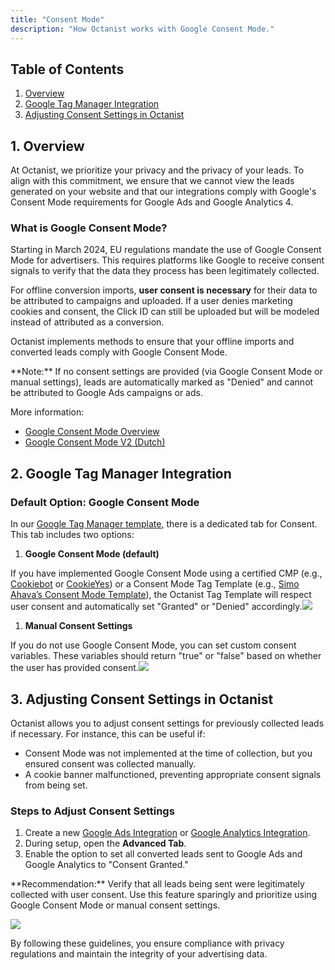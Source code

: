 ```yaml
---
title: "Consent Mode"
description: "How Octanist works with Google Consent Mode."
---
```


## Table of Contents

1. [Overview](#1-overview)
2. [Google Tag Manager Integration](#2-google-tag-manager-integration)
3. [Adjusting Consent Settings in Octanist](#3-adjusting-consent-settings-in-octanist)

## 1. Overview

At Octanist, we prioritize your privacy and the privacy of your leads. To align with this commitment, we ensure that we cannot view the leads generated on your website and that our integrations comply with Google's Consent Mode requirements for Google Ads and Google Analytics 4.

### What is Google Consent Mode?

Starting in March 2024, EU regulations mandate the use of Google Consent Mode for advertisers. This requires platforms like Google to receive consent signals to verify that the data they process has been legitimately collected.

For offline conversion imports, **user consent is necessary** for their data to be attributed to campaigns and uploaded. If a user denies marketing cookies and consent, the Click ID can still be uploaded but will be modeled instead of attributed as a conversion.

Octanist implements methods to ensure that your offline imports and converted leads comply with Google Consent Mode.

<Warning>
  **Note:** If no consent settings are provided (via Google Consent Mode or
  manual settings), leads are automatically marked as "Denied" and cannot be
  attributed to Google Ads campaigns or ads.
</Warning>

More information:

- [Google Consent Mode Overview](https://support.google.com/google-ads/answer/10000067?hl=en)
- [Google Consent Mode V2 (Dutch)](https://www.jorgvandeven.nl/blog/google-consent-mode-v2-verplicht-2024/?utm_source=docs.octanist.com&utm_medium=referral&utm_campaign=octanist_docs)

## 2. Google Tag Manager Integration

### Default Option: Google Consent Mode

In our [Google Tag Manager template](https://tagmanager.google.com/gallery/#/owners/Octanist/templates/octanist-gtm-template), there is a dedicated tab for Consent. This tab includes two options:

1. **Google Consent Mode (default)**

If you have implemented Google Consent Mode using a certified CMP (e.g., [Cookiebot](https://www.cookiebot.com/) or [CookieYes](https://www.cookieyes.com/welcome/?ref=njuwmjq)) or a Consent Mode Tag Template (e.g., [Simo Ahava’s Consent Mode Template](https://www.simoahava.com/custom-templates/consent-mode/)), the Octanist Tag Template will respect user consent and automatically set "Granted" or "Denied" accordingly.![](/images/consent-octanist-option.jpg)

1. **Manual Consent Settings**

If you do not use Google Consent Mode, you can set custom consent variables. These variables should return "true" or "false" based on whether the user has provided consent.![](/images/consent/consent-mode-manual-consent-settings.png)

## 3. Adjusting Consent Settings in Octanist

Octanist allows you to adjust consent settings for previously collected leads if necessary. For instance, this can be useful if:

- Consent Mode was not implemented at the time of collection, but you ensured consent was collected manually.
- A cookie banner malfunctioned, preventing appropriate consent signals from being set.

### Steps to Adjust Consent Settings

1. Create a new [Google Ads Integration](https://docs.octanist.com/outgoing-integrations/google-ads) or [Google Analytics Integration](https://docs.octanist.com/outgoing-integrations/google-analytics).
2. During setup, open the **Advanced Tab**.
3. Enable the option to set all converted leads sent to Google Ads and Google Analytics to "Consent Granted."

<Warning>
  **Recommendation:** Verify that all leads being sent were legitimately
  collected with user consent. Use this feature sparingly and prioritize using
  Google Consent Mode or manual consent settings.
</Warning>

![](/images/consent/consent-mode-consented-leads-google-ads.jpg)

By following these guidelines, you ensure compliance with privacy regulations and maintain the integrity of your advertising data.